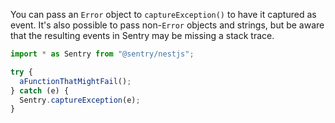 You can pass an `Error` object to `captureException()` to have it captured as event. It's also possible to pass non-`Error` objects and strings, but be aware that the resulting events in Sentry may be missing a stack trace.

```javascript
import * as Sentry from "@sentry/nestjs";

try {
  aFunctionThatMightFail();
} catch (e) {
  Sentry.captureException(e);
}
```
